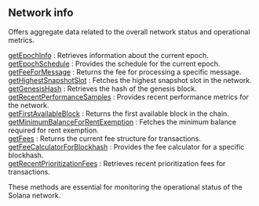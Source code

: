 ## Network info

Offers aggregate data related to the overall network status and operational metrics.

[getEpochInfo](/solana-api/networkinfo/getEpochInfo) : Retrieves information about the current epoch.  \
[getEpochSchedule](/solana-api/networkinfo/getEpochSchedule) : Provides the schedule for the current epoch.  \
[getFeeForMessage](/solana-api/networkinfo/getFeeForMessage) : Returns the fee for processing a specific message.  \
[getHighestSnapshotSlot](/solana-api/networkinfo/getHighestSnapshotSlot) : Fetches the highest snapshot slot in the network.  \
[getGenesisHash](/solana-api/networkinfo/getGenesisHash) : Retrieves the hash of the genesis block.  \
[getRecentPerformanceSamples](/solana-api/networkinfo/getRecentPerformanceSamples) : Provides recent performance metrics for the network.  \
[getFirstAvailableBlock](/solana-api/networkinfo/getFirstAvailableBlock) : Returns the first available block in the chain.  \
[getMinimumBalanceForRentExemption](/solana-api/networkinfo/getMinimumBalanceForRentExemption) : Fetches the minimum balance required for rent exemption. \
[getFees](/solana-api/networkinfo/getFees) : Returns the current fee structure for transactions.  \
[getFeeCalculatorForBlockhash](/solana-api/networkinfo/getFeeCalculatorForBlockhash) : Provides the fee calculator for a specific blockhash.  \
[getRecentPrioritizationFees](/solana-api/networkinfo/getRecentPrioritizationFees) : Retrieves recent prioritization fees for transactions.

These methods are essential for monitoring the operational status of the Solana network.
